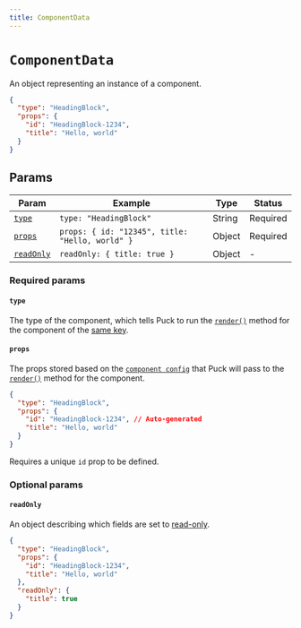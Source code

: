 ```yaml
---
title: ComponentData
---
```


# `ComponentData`

An object representing an instance of a component.

```json showLineNumbers copy
{
  "type": "HeadingBlock",
  "props": {
    "id": "HeadingBlock-1234",
    "title": "Hello, world"
  }
}
```

## Params

| Param                   | Example                                         | Type   | Status   |
| ----------------------- | ----------------------------------------------- | ------ | -------- |
| [`type`](#type)         | `type: "HeadingBlock"`                          | String | Required |
| [`props`](#props)       | `props: { id: "12345", title: "Hello, world" }` | Object | Required |
| [`readOnly`](#readonly) | `readOnly: { title: true }`                     | Object | -        |

### Required params

#### `type`

The type of the component, which tells Puck to run the [`render()`](/docs/api-reference/configuration/component-config#renderprops) method for the component of the [same key](/docs/api-reference/configuration/config#components).

#### `props`

The props stored based on the [`component config`](/docs/api-reference/configuration/component-config) that Puck will pass to the [`render()`](/docs/api-reference/configuration/component-config#renderprops) method for the component.

```json showLineNumbers copy {3-6}
{
  "type": "HeadingBlock",
  "props": {
    "id": "HeadingBlock-1234", // Auto-generated
    "title": "Hello, world"
  }
}
```

Requires a unique `id` prop to be defined.

### Optional params

#### `readOnly`

An object describing which fields are set to [read-only](/docs/api-reference/configuration/component-config#datareadonly-1).

```json showLineNumbers copy {7-9}
{
  "type": "HeadingBlock",
  "props": {
    "id": "HeadingBlock-1234",
    "title": "Hello, world"
  },
  "readOnly": {
    "title": true
  }
}
```
